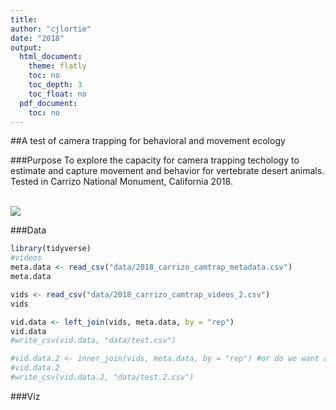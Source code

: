 ```yaml
---
title:
author: "cjlortie"
date: "2018"
output:
  html_document:
    theme: flatly
    toc: no
    toc_depth: 3
    toc_float: no
  pdf_document:
    toc: no
---
```

##A test of camera trapping for behavioral and movement ecology
<br>

###Purpose
To explore the capacity for camera trapping techology to estimate and capture movement and behavior for vertebrate desert animals. Tested in Carrizo National Monument, California 2018.


<br>
![](./CNM.jpg)


###Data
```r
library(tidyverse)
#videos
meta.data <- read_csv("data/2018_carrizo_camtrap_metadata.csv")
meta.data

vids <- read_csv("data/2018_carrizo_camtrap_videos_2.csv")
vids

vid.data <- left_join(vids, meta.data, by = "rep")
vid.data
#write_csv(vid.data, "data/test.csv")

#vid.data.2 <- inner_join(vids, meta.data, by = "rep") #or do we want a full join?
#vid.data.2
#write_csv(vid.data.2, "data/test.2.csv")


```

###Viz
```r


```
